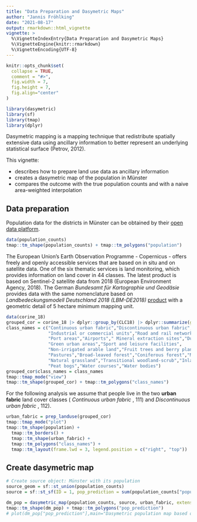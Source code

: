 ```yaml
---
title: "Data Preparation and Dasymetric Maps"
author: "Jannis Fröhlking"
date: "2021-08-17"
output: rmarkdown::html_vignette
vignette: >
  %\VignetteIndexEntry{Data Preparation and Dasymetric Maps}
  %\VignetteEngine{knitr::rmarkdown}
  %\VignetteEncoding{UTF-8}
---
```


```r
knitr::opts_chunk$set(
  collapse = TRUE,
  comment = "#>",
  fig.width = 7,
  fig.height = 7,
  fig.align="center"
)
```

```r
library(dasymetric)
library(sf)
library(tmap)
library(dplyr)
```

Dasymetric mapping is a mapping technique that  redistribute spatially extensive data using ancillary information to better represent an underlying statistical surface (Petrov, 2012). 

This vignette:

* describes how to prepare land use data as ancillary information
* creates a dasymetric map of the population in Münster
* compares the outcome with the true population counts and with a naive area-weighted interpolation

## Data preparation

Population data for the districts in Münster can be obtained by their [open data platform](https://opendata.stadt-muenster.de/dataset/geokoordinaten-der-stadtteil-grenzen-geometriedaten-der-kleinr%C3%A4umigen-gebietsgliederung).

```r
data(population_counts)
tmap::tm_shape(population_counts) + tmap::tm_polygons("population")
```

The European Union's Earth Observation Programme - Copernicus - offers freely and openly accessible services that are based on in situ and on satellite data. One of the six thematic services is land monitoring, which provides information on land cover in 44 classes. The latest product is based on Sentinel-2 satellite data from 2018 (European Environment Agency, 2018). The German _Bundesamt für Kartographie und Geodäsie_ provides data with the same nomenclature based on _Landbedeckungsmodell Deutschland 2018 (LBM-DE2018)_ [product](https://gdz.bkg.bund.de/index.php/default/digitale-geodaten/digitale-landschaftsmodelle/corine-land-cover-5-ha-stand-2018-clc5-2018.html) with a geometric detail of 5 hectare minimum mapping unit.

```r
data(corine_18)
grouped_cor = corine_18 |> dplyr::group_by(CLC18) |> dplyr::summarize(geometry = sf::st_union(geometry))
class_names = c("Continuous urban fabric","Discontinuous urban fabric",
                "Industrial or commercial units","Road and rail networks and associated land",
                "Port areas","Airports"," Mineral extraction sites","Dump sites",
                "Green urban areas","Sport and leisure facilities",
                "Non-irrigated arable land","Fruit trees and berry plantations",
                "Pastures","Broad-leaved forest","Coniferous forest","Mixed forest",
                "Natural grassland","Transitional woodland-scrub","Inland marshes",
                "Peat bogs","Water courses","Water bodies")
grouped_cor$class_names = class_names
tmap::tmap_mode("view")
tmap::tm_shape(grouped_cor) + tmap::tm_polygons("class_names")
```

For the following analysis we assume that people live in the two **urban fabric** land cover classes  ( _Continuous urban fabric_ , 111) and _Discontinuous urban fabric_ , 112).

```r
urban_fabric = prep_landuse(grouped_cor)
tmap::tmap_mode("plot")
tmap::tm_shape(population) + 
  tmap::tm_borders() + 
  tmap::tm_shape(urban_fabric) + 
  tmap::tm_polygons("class_names") + 
  tmap::tm_layout(frame.lwd = 3, legend.position = c("right", "top"))
```

## Create dasymetric map
```r
# Create source object: Münster with its population
source_geom = sf::st_union(population_counts)
source = sf::st_sf(ID = 1, pop_prediction = sum(population_counts["population"]$population), source_geom)

dm_pop = dasymetric_map(population_counts, source, urban_fabric, extensive = "pop_prediction")
tmap::tm_shape(dm_pop) + tmap::tm_polygons("pop_prediction")
# plot(dm_pop["pop_prediction"],main="Dasymetric population map based on land use information (2018)")
```

